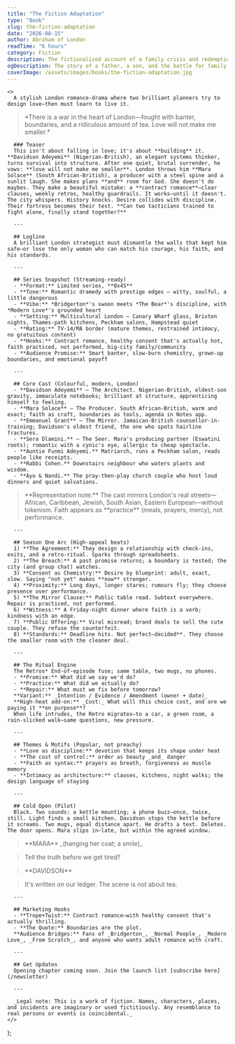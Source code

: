 ```yaml
---
title: "The Fiction Adaptation"
type: "Book"
slug: the-fiction-adaptation
date: "2026-08-15"
author: Abraham of London
readTime: "6 hours"
category: Fiction
description: The fictionalized account of a family crisis and redemption.
ogDescription: The story of a father, a son, and the battle for family legacy.
coverImage: /assets/images/books/the-fiction-adaptation.jpg
---
```



    <>
      A stylish London romance-drama where two brilliant planners try to design love—then must learn to live it.

<blockquote>
*There is a war in the heart of London—fought with banter, boundaries, and a ridiculous amount of tea. Love will not make me smaller.*
</blockquote>

      ### Teaser
      This isn't about falling in love; it's about **building** it. **Davidson Adeyemi** (Nigerian-British), an elegant systems thinker, turns survival into structure. After one quiet, brutal surrender, he vows: **love will not make me smaller**. London throws him **Mara Solace** (South African-British), a producer with a steel spine and a sunlit laugh. She makes plans **and** room for God. She doesn't do maybes. They make a beautiful mistake: a **contract romance**—clear clauses, weekly retros, healthy guardrails. It works—until it doesn't. The city whispers. History knocks. Desire collides with discipline. Their fortress becomes their test. **Can two tacticians trained to fight alone, finally stand together?**

      ---

      ## Logline
      A brilliant London strategist must dismantle the walls that kept him safe—or lose the only woman who can match his courage, his faith, and his standards.

      ---

      ## Series Snapshot (Streaming-ready)
      - **Format:** Limited series, **8x45**
      - **Tone:** Romantic dramedy with prestige edges — witty, soulful, a little dangerous
      - **Vibe:** *Bridgerton*'s swoon meets *The Bear*'s discipline, with *Modern Love*'s grounded heart
      - **Setting:** Multicultural London — Canary Wharf glass, Brixton nights, Thames-path kitchens, Peckham salons, Hampstead quiet
      - **Rating:** TV-14/MA border (mature themes, restrained intimacy, no gratuitous content)
      - **Hooks:** Contract romance, healthy consent that's actually hot, faith practiced, not performed, big-city family/community
      - **Audience Promise:** Smart banter, slow-burn chemistry, grown-up boundaries, and emotional payoff

      ---

      ## Core Cast (Colourful, modern, London)
      - **Davidson Adeyemi** — The Architect. Nigerian-British, eldest-son gravity, immaculate notebooks; brilliant at structure, apprenticing himself to feeling.
      - **Mara Solace** — The Producer. South African-British, warm and exact; faith as craft, boundaries as tools, agenda in Notes app.
      - **Emmanuel Grant** — The Mirror. Jamaican-British counsellor-in-training; Davidson's oldest friend, the one who spots hairline fractures.
      - **Sera Dlamini.** — The Seer. Mara's producing partner (Eswatini roots); romantic with a cynic's eye, allergic to cheap spectacle.
      - **Auntie Funmi Adeyemi.** Matriarch, runs a Peckham salon, reads people like receipts.
      - **Rabbi Cohen.** Downstairs neighbour who waters plants and wisdom.
      - **Ayo & Nandi.** The pray-then-play church couple who host loud dinners and quiet salvations.

<blockquote>
**Representation note:** The cast mirrors London's real streets—African, Caribbean, Jewish, South Asian, Eastern European—without tokenism. Faith appears as **practice** (meals, prayers, mercy), not performance.
</blockquote>

      ---

      ## Season One Arc (High-appeal beats)
      1) **The Agreement:** They design a relationship with check-ins, exits, and a retro-ritual. Sparks through spreadsheets.
      2) **The Breach:** A past promise returns; a boundary is tested; the city (and group chat) watches.
      3) **Consent as Chemistry:** Desire by blueprint: adult, exact, slow. Saying "not yet" makes **now** stronger.
      4) **Proximity:** Long days, longer stares; rumours fly; they choose presence over performance.
      5) **The Mirror Clause:** Public table read. Subtext everywhere. Repair is practiced, not performed.
      6) **Witness:** A Friday-night dinner where faith is a verb; kindness with an edge.
      7) **Public Offering:** Viral misread; brand deals to sell the cute couple. They refuse the counterfeit.
      8) **Standards:** Deadline hits. Not perfect—decided**. They choose the smaller room with the cleaner deal.

      ---

      ## The Ritual Engine
      The Retros* End-of-episode fuse; same table, two mugs, no phones.
      - **Promise:** What did we say we'd do?
      - **Practice:** What did we actually do?
      - **Repair:** What must we fix before tomorrow?
      **Variant:** _Intention / Evidence / Amendment (owner + date)_
      **High-heat add-on:** _Cost:_ What will this choice cost, and are we paying it **on purpose**?
      When life intrudes, the Retro migrates—to a car, a green room, a rain-slicked walk—same questions, new pressure.

      ---

      ## Themes & Motifs (Popular, not preachy)
      - **Love as discipline:** devotion that keeps its shape under heat
      - **The cost of control:** order as beauty _and_ danger
      - **Faith as syntax:** prayers as breath, forgiveness as muscle memory
      - **Intimacy as architecture:** clauses, kitchens, night walks; the design language of staying

      ---

      ## Cold Open (Pilot)
      Black. Two sounds: a kettle mounting; a phone buzz—once, twice, still. Light finds a small kitchen. Davidson stops the kettle before it screams. Two mugs, equal distance apart. He drafts a text. Deletes. The door opens. Mara slips in—late, but within the agreed window.

<blockquote>
**MARA** _(hanging her coat; a smile)_
</blockquote>

<blockquote>
Tell the truth before we get tired?
</blockquote>

<blockquote>
**DAVIDSON**
</blockquote>

<blockquote>
It's written on our ledger. The scene is not about tea.
</blockquote>

      ---

      ## Marketing Hooks
      - **Trope+Twist:** Contract romance—with healthy consent that's actually thrilling.
      - **The Quote:** Boundaries are the plot.
      **Audience Bridges:** Fans of _Bridgerton_, _Normal People_, _Modern Love_, _From Scratch_, and anyone who wants adult romance with craft.

      ---

      ## Get Updates
      Opening chapter coming soon. Join the launch list [subscribe here](/newsletter)

      ---

      _Legal note: This is a work of fiction. Names, characters, places, and incidents are imaginary or used fictitiously. Any resemblance to real persons or events is coincidental._
    </>
  );


